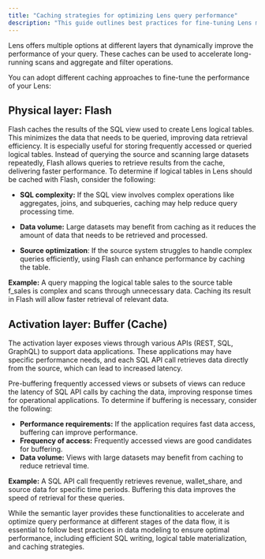 ```yaml
---
title: "Caching strategies for optimizing Lens query performance"
description: "This guide outlines best practices for fine-tuning Lens models through effective caching strategies."
---
```


Lens offers multiple options at different layers that dynamically improve the performance of your query. These caches can be used to accelerate long-running scans and aggregate and filter operations.

You can adopt different caching approaches to fine-tune the performance of your Lens:

## Physical layer: Flash

Flash caches the results of the SQL view used to create Lens logical tables. This minimizes the data that needs to be queried, improving data retrieval efficiency. It is especially useful for storing frequently accessed or queried logical tables. Instead of querying the source and scanning large datasets repeatedly, Flash allows queries to retrieve results from the cache, delivering faster performance. To determine if logical tables in Lens should be cached with Flash, consider the following:

- **SQL complexity:** If the SQL view involves complex operations like aggregates, joins, and subqueries, caching may help reduce query processing time.

- **Data volume:** Large datasets may benefit from caching as it reduces the amount of data that needs to be retrieved and processed.

- **Source optimization**: If the source system struggles to handle complex queries efficiently, using Flash can enhance performance by caching the table.

**Example:** A query mapping the logical table sales to the source table f_sales is complex and scans through unnecessary data. Caching its result in Flash will allow faster retrieval of relevant data.

## Activation layer: Buffer (Cache)

The activation layer exposes views through various APIs (REST, SQL, GraphQL) to support data applications. These applications may have specific performance needs, and each SQL API call retrieves data directly from the source, which can lead to increased latency.

Pre-buffering frequently accessed views or subsets of views can reduce the latency of SQL API calls by caching the data, improving response times for operational applications. To determine if buffering is necessary, consider the following:

- **Performance requirements:** If the application requires fast data access, buffering can improve performance.
- **Frequency of access:** Frequently accessed views are good candidates for buffering.
- **Data volume:** Views with large datasets may benefit from caching to reduce retrieval time.

**Example:** A SQL API call frequently retrieves revenue, wallet_share, and source data for specific time periods. Buffering this data improves the speed of retrieval for these queries.

While the semantic layer provides these functionalities to accelerate and optimize query performance at different stages of the data flow, it is essential to follow best practices in data modeling to ensure optimal performance, including efficient SQL writing, logical table materialization, and caching strategies.

